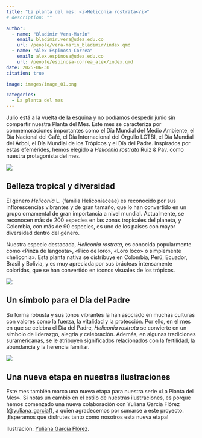 ```yaml
---
title: "La planta del mes: <i>Heliconia rostrata</i>"
# description: ""

author: 
  - name: "Bladimir Vera-Marín"
    email: bladimir.vera@udea.edu.co
    url: /people/vera-marin_bladimir/index.qmd
  - name: "Álex Espinosa-Correa"
    email: alex.espinosa@udea.edu.co
    url: /people/espinosa-correa_alex/index.qmd
date: 2025-06-30
citation: true

image: images/image_01.png

categories:
  - La planta del mes
---
```


<meta name="fediverse:creator" content="@alexespinosaco@mstdn.social">

Julio está a la vuelta de la esquina y no podíamos despedir junio sin compartir
nuestra Planta del Mes. Este mes se caracteriza por conmemoraciones importantes
como el Día Mundial del Medio Ambiente, el Día Nacional del Café, el Día
Internacional del Orgullo LGTBI, el Día Mundial del Árbol, el Día Mundial de los
Trópicos y el Día del Padre. Inspirados por estas efemérides, hemos elegido a
*Heliconia rostrata* Ruiz & Pav. como nuestra protagonista del mes.

![](images/image_01.png){fig-align="center" group="my-gallery"
fig-alt="Ilustración botánica a color de Heliconia rostrata Ruiz & Pav., mostrando diferentes vistas de la planta. En el Centro de la imagen se incluye el hábito herbáceo de H. rostrata, la inflorescencia y una flor. En la esquina superior izquierda aparece el logo del Grupo de Estudios Botánicos GEOBOTA. Debajo aparece: «Planta del mes». En la esquina inferior derecha, se encuentran los créditos de la ilustración y las redes sociales de GEOBOTA, @geobotaudea y Yuliana García Flórez, @yuliana_garciaf."}

## Belleza tropical y diversidad

El género *Heliconia* L. (familia Heliconiaceae) es reconocido por sus
inflorescencias vibrantes y de gran tamaño, que lo han convertido en un grupo
ornamental de gran importancia a nivel mundial. Actualmente, se reconocen más de
200 especies en las zonas tropicales del planeta, y Colombia, con más de 90
especies, es uno de los países con mayor diversidad dentro del género.

Nuestra especie destacada, *Heliconia rostrata*, es conocida popularmente como
«Pinza de langosta», «Pico de loro», «Loro loco» o simplemente «heliconia». Esta
planta nativa se distribuye en Colombia, Perú, Ecuador, Brasil y Bolivia, y es
muy apreciada por sus brácteas intensamente coloridas, que se han convertido en
íconos visuales de los trópicos.

![](images/image_02.png){fig-align="center" group="my-gallery"
fig-alt="Ilustración botánica a color de Heliconia rostrata Ruiz & Pav. mostrando su hábito herbaceao. En la esquina superior izquierda aparece el logo del Grupo de Estudios Botánicos GEOBOTA. Debajo aparece: «Planta del mes». En la esquina inferior derecha, se encuentran los créditos de la ilustración y las redes sociales de GEOBOTA, @geobotaudea y Yuliana García Flórez, @yuliana_garciaf."}

## Un símbolo para el Día del Padre

Su forma robusta y sus tonos vibrantes la han asociado en muchas culturas con
valores como la fuerza, la vitalidad y la protección. Por ello, en el mes en que
se celebra el Día del Padre, *Heliconia rostrata* se convierte en un símbolo de
liderazgo, alegría y celebración. Además, en algunas tradiciones suramericanas,
se le atribuyen significados relacionados con la fertilidad, la abundancia y la
herencia familiar.

![](images/image_03.png){fig-align="center" group="my-gallery"
fig-alt="Ilustración botánica a color de Heliconia rostrata Ruiz & Pav. mostrando su inflorescencia y una flor individual. En la esquina superior izquierda aparece el logo del Grupo de Estudios Botánicos GEOBOTA. Debajo aparece: «Planta del mes». En la esquina inferior derecha, se encuentran los créditos de la ilustración y las redes sociales de GEOBOTA, @geobotaudea y Yuliana García Flórez, @yuliana_garciaf."}

## Una nueva etapa en nuestras ilustraciones

Este mes también marca una nueva etapa para nuestra serie «La Planta del Mes».
Si notas un cambio en el estilo de nuestras ilustraciones, es porque hemos
comenzado una nueva colaboración con Yuliana García Flórez
([\@yuliana_garciaf](https://www.instagram.com/yuliana_garciaf/)), a quien
agradecemos por sumarse a este proyecto. ¡Esperamos que disfrutes tanto como
nosotros esta nueva etapa!

Ilustración: [Yuliana García
Flórez](https://www.instagram.com/yuliana_garciaf/).
